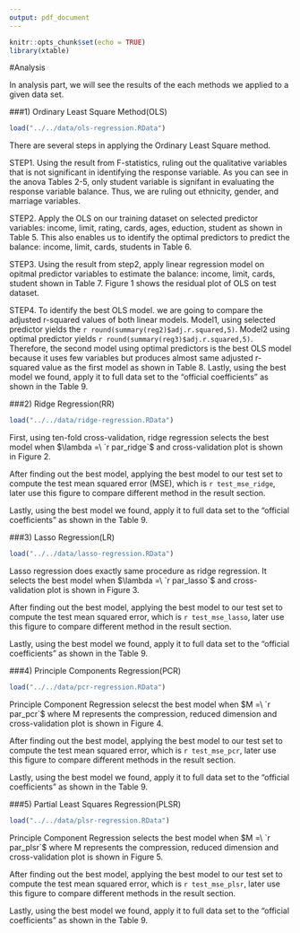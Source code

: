 ```yaml
---
output: pdf_document
---
```

```r
knitr::opts_chunk$set(echo = TRUE)
library(xtable)
```

#Analysis

 In analysis part, we will see the results of the each methods we applied to a given data set.

###1) Ordinary Least Square Method(OLS)  

```r
load("../../data/ols-regression.RData")
```

  There are several steps in applying the Ordinary Least Square method.
  
  STEP1. Using the result from F-statistics, ruling out the qualitative variables that is not significant in identifying the response variable. As you can see in the anova Tables 2-5, only student variable is signifant in evaluating the response variable balance. Thus, we are ruling out ethnicity, gender, and marriage variables.
  
  STEP2. Apply the OLS on our training dataset on selected predictor variables: income, limit, rating, cards, ages, eduction, student as shown in Table 5. This also enables us to identify the optimal predictors to predict the balance: income, limit, cards, students in Table 6.
  
  STEP3. Using the result from step2, apply linear regression model on opitmal predictor variables to estimate the balance: income, limit, cards, student shown in Table 7. Figure 1 shows the residual plot of OLS on test dataset.


  STEP4.  To identify the best OLS model. we are going to compare the adjusted r-squared values of both linear models. Model1, using selected predictor yields the `r round(summary(reg2)$adj.r.squared,5)`. Model2 using optimal predictor yields `r round(summary(reg3)$adj.r.squared,5)`. Therefore, the second model using optimal predictors is the best OLS model because it uses few variables but produces almost same adjusted r-squared value as the first model as shown in Table 8.
  Lastly, using the best model we found, apply it to full data set to the "official coefficients" as shown in the Table 9.
  
###2) Ridge Regression(RR)

  
```r
load("../../data/ridge-regression.RData")
```

  
  First, using ten-fold cross-validation, ridge regression selects the best model when $\lambda =\ `r par_ridge`$ and cross-validation plot is shown in Figure 2.
  
  After finding out the best model, applying the best model to our test set to compute the test mean squared error (MSE), which is `r test_mse_ridge`, later use this figure to compare different method in the result section.
  
  Lastly, using the best model we found, apply it to full data set to the "official coefficients" as shown in the Table 9.
  

###3) Lasso Regression(LR)

```r
load("../../data/lasso-regression.RData")
```

  
  Lasso regression does exactly same procedure as ridge regression. It selects the best model when  $\lambda =\ `r par_lasso`$ and cross-validation plot is shown in Figure 3.
  
  After finding out the best model, applying the best model to our test set to compute the test mean squared error, which is `r test_mse_lasso`, later use this figure to compare different method in the result section.
  
  Lastly, using the best model we found, apply it to full data set to the "official coefficients" as shown in the Table 9.
  
###4) Principle Components Regression(PCR)

```r
load("../../data/pcr-regression.RData")
```

  Principle Component Regression selecst the best model when  $M =\ `r par_pcr`$ where M represents the compression, reduced dimension and cross-validation plot is shown in Figure 4. 
  
  After finding out the best model, applying the best model to our test set to compute the test mean squared error, which is `r test_mse_pcr`, later use this figure to compare different methods in the result section.
  
  Lastly, using the best model we found, apply it to full data set to the "official coefficients" as shown in the Table 9.
  

###5) Partial Least Squares Regression(PLSR)

```r
load("../../data/plsr-regression.RData")
```

  Principle Component Regression selects the best model when  $M =\ `r par_plsr`$ where M represents the compression, reduced dimension and cross-validation plot is shown in Figure 5. 
  
  After finding out the best model, applying the best model to our test set to compute the test mean squared error, which is `r test_mse_plsr`, later use this figure to compare different methods in the result section.
  
  Lastly, using the best model we found, apply it to full data set to the "official coefficients" as shown in the Table 9.


